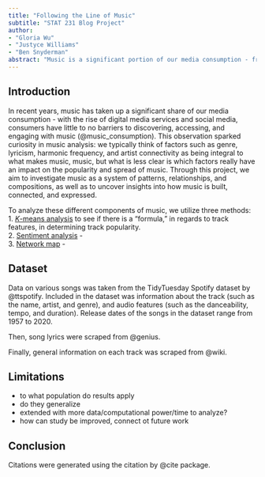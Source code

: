 ```yaml
---
title: "Following the Line of Music"
subtitle: "STAT 231 Blog Project"
author: 
- "Gloria Wu"
- "Justyce Williams"
- "Ben Snyderman"
abstract: "Music is a significant portion of our media consumption - from iconic performances at the Super Bowl and the Grammys to the viral spread of songs on social media platforms. Through this project, we utilize k-means analysis, sentiment analysis, and a network map to explore music."
---
```


## Introduction

In recent years, music has taken up a significant share of our media consumption - with the rise of digital media services and social media, consumers have little to no barriers to discovering, accessing, and engaging with music (@music_consumption). This observation sparked curiosity in music analysis: we typically think of factors such as genre, lyricism, harmonic frequency, and artist connectivity as being integral to what makes music, music, but what is less clear is which factors really have an impact on the popularity and spread of music. Through this project, we aim to investigate music as a system of patterns, relationships, and compositions, as well as to uncover insights into how music is built, connected, and expressed.    

To analyze these different components of music, we utilize three methods:   
1. [$K$-means analysis](k-means.qmd) to see if there is a "formula," in regards to track features, in determining track popularity.                 
2. [Sentiment analysis](sentiment-analysis.qmd) -        
3. [Network map](network-map.qmd) -         

## Dataset

Data on various songs was taken from the TidyTuesday Spotify dataset by @ttspotify. Included in the dataset was information about the track (such as the name, artist, and genre), and audio features (such as the danceability, tempo, and duration). Release dates of the songs in the dataset range from 1957 to 2020.     

Then, song lyrics were scraped from @genius.

Finally, general information on each track was scraped from @wiki.

## Limitations

- to what population do results apply
- do they generalize
- extended with more data/computational power/time to analyze?
- how can study be improved, connect ot future work

## Conclusion

Citations were generated using the citation by @cite package. 